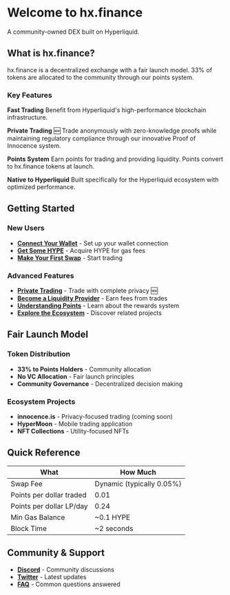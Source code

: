 # Welcome to hx.finance

A community-owned DEX built on Hyperliquid.

## What is hx.finance?

hx.finance is a decentralized exchange with a fair launch model. 33% of tokens are allocated to the community through our points system.

### Key Features

**Fast Trading**
Benefit from Hyperliquid's high-performance blockchain infrastructure.

**Private Trading** 🆕
Trade anonymously with zero-knowledge proofs while maintaining regulatory compliance through our innovative Proof of Innocence system.

**Points System**
Earn points for trading and providing liquidity. Points convert to hx.finance tokens at launch.

**Native to Hyperliquid**
Built specifically for the Hyperliquid ecosystem with optimized performance.

## Getting Started

### New Users
- **[Connect Your Wallet](/getting-started/connect-wallet)** - Set up your wallet connection
- **[Get Some HYPE](/getting-started/get-hype)** - Acquire HYPE for gas fees
- **[Make Your First Swap](/getting-started/first-swap)** - Start trading

### Advanced Features
- **[Private Trading](/private-trading/overview)** - Trade with complete privacy 🆕
- **[Become a Liquidity Provider](/liquidity/becoming-lp)** - Earn fees from trades
- **[Understanding Points](/points-rewards/how-points-work)** - Learn about the rewards system
- **[Explore the Ecosystem](/ecosystem/overview)** - Discover related projects

## Fair Launch Model

### Token Distribution
- **33% to Points Holders** - Community allocation
- **No VC Allocation** - Fair launch principles
- **Community Governance** - Decentralized decision making

### Ecosystem Projects
- **innocence.is** - Privacy-focused trading (coming soon)
- **HyperMoon** - Mobile trading application
- **NFT Collections** - Utility-focused NFTs

## Quick Reference

| What | How Much |
|------|----------|
| Swap Fee | Dynamic (typically 0.05%) |
| Points per dollar traded | 0.01 |
| Points per dollar LP/day | 0.24 |
| Min Gas Balance | ~0.1 HYPE |
| Block Time | ~2 seconds |

## Community & Support

- **[Discord](https://discord.gg/hV54GbXm)** - Community discussions
- **[Twitter](https://x.com/hx_finance)** - Latest updates
- **[FAQ](/troubleshooting/faq)** - Common questions answered